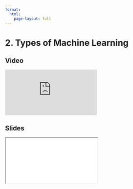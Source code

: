 ```yaml
---
format:
  html:
    page-layout: full
---
```


# 2. Types of Machine Learning

::: {.panel-tabset .nav-pills}

## Video

<iframe
    class="video"
    src="https://www.youtube.com/embed/eIgYVRnAcuc?start=438&end=757&rel=0" 
    title="Module 1 Video - Types of Machine Learning"
    frameborder="0"
    allow="accelerometer; autoplay; clipboard-write; encrypted-media; gyroscope; picture-in-picture"
    allowfullscreen
></iframe>

## Slides

<iframe
    class="slide-deck"
    src="slides/module1_03.html"
></iframe>

:::
